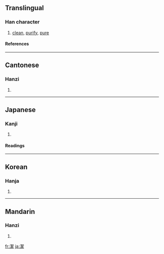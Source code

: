 {{see|洁}}

==Translingual==
===Han character===
{{Han char|rn=85|rad=水|as=12|sn=15|four=3719<sub>3</sub>|canj=水手竹火 (EQHF)}}
# [[clean]], [[purify]], [[pure]]
====References====
{{Han ref|kx=0648.400|dkj=18231|dj=1058.230|hdz=31743.010|uh=6F54|ud=28500|bh=BCE4|bd=48356}}

----
==Cantonese==
===Hanzi===
{{yue-hanzi|jyut=|y=git3}}
# {{defn|Cantonese}}

----
==Japanese==
===Kanji===
{{ja-kanji|grade=5|rs=水12}}
# {{defn|Japanese}} 
====Readings====
{{ja-readings|on=[[けつ]] (ketsu)|kun=[[いさぎよい]] (isagiyoi)}}

----
==Korean==
===Hanja===
{{ko-hanja|hangeul=결|eumhun=|rv=gyeol|mr=kyŏl|y=kyel}}
# {{defn|Korean}}

----
==Mandarin==
===Hanzi===
{{cmn-hanzi|sim=洁|pin=[[jié]] ([[jie2]])|wg=chieh<sup>2</sup>}}
# {{defn|Mandarin}}

[[fr:潔]]
[[ja:潔]]